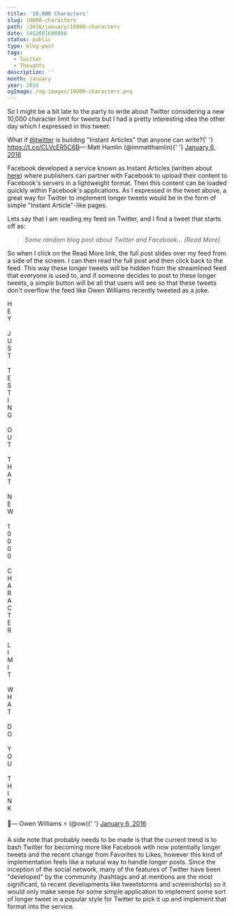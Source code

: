 ```yaml
---
title: '10,000 Characters'
slug: 10000-characters
path: /2016/january/10000-characters
date: 1452081600000
status: public
type: blog-post
tags:
  - Twitter
  - Thoughts
description: ''
month: january
year: 2016
ogImage: /og-images/10000-characters.png
---
```




So I might be a bit late to the party to write about Twitter considering a new
10,000 character limit for tweets but I had a pretty interesting idea the other
day which I expressed in this tweet:

<Tweet id="684528854694670337">
  <div lang="en" dir="ltr">
    What if <a href="https://twitter.com/twitter">@twitter</a> is building
    "Instant Articles" that anyone can write?{' '}
    <a href="https://t.co/CLVcER5C6B">https://t.co/CLVcER5C6B</a>&mdash; Matt
    Hamlin (@immatthamlin){' '}
    <a href="https://twitter.com/immatthamlin/status/684528854694670337">
      January 6, 2016
    </a>
  </div>
</Tweet>

Facebook developed a service known as Instant Articles (written about
[here](http://www.theverge.com/2015/5/13/8595263/facebooks-instant-articles-arrive-to-speed-up-the-news-feed))
where publishers can partner with Facebook to upload their content to Facebook's
servers in a lightweight format. Then this content can be loaded quickly within
Facebook's applications. As I expressed in the tweet above, a great way for
Twitter to implement longer tweets would be in the form of simple "Instant
Article"-like pages.

Lets say that I am reading my feed on Twitter, and I find a tweet that starts
off as:

> _Some random blog post about Twitter and Facebook... [Read More]_

So when I click on the Read More link, the full post slides over my feed from a
side of the screen. I can then read the full post and then click back to the
feed. This way these longer tweets will be hidden from the streamlined feed that
everyone is used to, and if someone decides to post to these longer tweets, a
simple button will be all that users will see so that these tweets don't
overflow the feed like Owen Williams recently tweeted as a joke.

<Tweet id="684528705561989121">
  <div lang="en" dir="ltr">
    H <br />E<br />Y<br />
    <br />J<br />U<br />S<br />T<br />
    <br />T<br />E<br />S<br />T<br />I<br />N<br />G<br />
    <br />O<br />U<br />T<br />
    <br />T<br />H<br />A<br />T<br />
    <br />N<br />E<br />W<br />
    <br />1<br />0<br />0<br />0<br />0<br />
    <br />C<br />H<br />A<br />R<br />A<br />C<br />T<br />E<br />R<br />
    <br />L<br />I<br />M<br />I<br />T<br />
    <br />W<br />H<br />A<br />T<br />
    <br />D<br />O<br />
    <br />Y<br />O<br />U<br />
    <br />T<br />H<br />I<br />N<br />K<br />
    <br />
    💁&mdash; Owen Williams ⚡️ (@ow){' '}
    <a href="https://twitter.com/ow/status/684528705561989121">
      January 6, 2016
    </a>
  </div>
</Tweet>

A side note that probably needs to be made is that the current trend is to bash
Twitter for becoming more like Facebook with now potentially longer tweets and
the recent change from Favorites to Likes, however this kind of implementation
feels like a natural way to handle longer posts. Since the inception of the
social network, many of the features of Twitter have been "developed" by the
community (hashtags and at mentions are the most significant, to recent
developments like tweetstorms and screenshorts) so it would only make sense for
some simple application to implement some sort of longer tweet in a popular
style for Twitter to pick it up and implement that format into the service.


